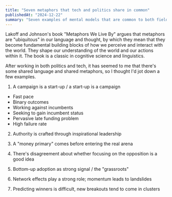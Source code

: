 ```yaml
---
title: "Seven metaphors that tech and politics share in common"
publishedAt: "2024-12-22"
summary: "Seven examples of mental models that are common to both fields"
---
```


Lakoff and Johnson's book "Metaphors We Live By" argues that metaphors are
"ubiquitous" in our language and thought, by which they mean that they become
fundamental building blocks of how we perceive and interact with the world.
They shape our understanding of the world and our actions within it. The book
is a classic in cognitive science and linguistics.

After working in both politics and tech, it has seemed to me that there's some
shared language and shared metaphors, so I thought I'd jot down a few examples.

1. A campaign is a start-up / a start-up is a campaign

- Fast pace
- Binary outcomes
- Working against incumbents
- Seeking to gain incumbent status
- Pervasive late funding problem
- High failure rate

2. Authority is crafted through inspirational leadership

3. A "money primary" comes before entering the real arena

4. There's disagreement about whether focusing on the opposition is a good idea

5. Bottom-up adoption as strong signal / the "grassroots"

6. Network effects play a strong role; momentum leads to landslides

7. Predicting winners is difficult, new breakouts tend to come in clusters
